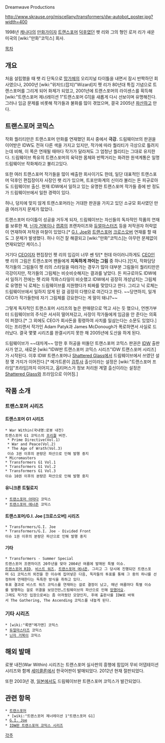 Dreamwave Productions

http://www.skrause.org/miscellany/transformers/dw-autobot_poster.jpg?width=400

1998년 [[캐나다]]의 [[만화가]]이자 [[트랜스포머]] [[덕후]]였던 팻 리와 그의 형인 로저 리가 새운 미국의 [wiki:"만화"코믹스] 회사.

[[목차]]
== 개요 ==
처음 설립했을 때 팻 리 단독으로 [[망가]]체의 오리지널 타이틀을 내면서 잠시 반짝하던 회사였으나, 2000년 [wiki:"위저드(잡지)"Wizard]지 펫 리가 80년대 특집 기념으로 트랜스포머를 그리게 되어 화제가 되었고, 2001년에 트랜스포머의 라이센스를 획득해 [wiki:"트랜스포머 제너레이션 1"트랜스포머 G1]을 새롭게 다시 선보이며 유명해진다.
그러나 임금 문제를 비롯해 작가들과 불화를 많이 겪었으며, 결국 2005년 [[파산]]하고 만다.
== 트랜스포머 코믹스 ==
작화 퀄리티만은 트랜스포머 만화를 연재했던 회사 중에서 '''극강.'''
드림웨이브의 판권을 이어받은 IDW도 전혀 다른 색을 가지고 있지만, 작가에 따라 퀄리티가 극상으로 틀려지는데 비해, 이 쪽은 연재될 때마다 작가가 달라져도 그 엄청난 퀄리티는 그대로 유지한다. 드림웨이브 특유의 트랜스포머의 육덕한 몸체와 반짝거리는 화려한 원색계통은 일명 드림웨이브 작화체라고 불리고있다.

또한 여러 트랜스포머 작가들을 많이 배출한 회사이기도 한데, 일단 대표적인 트랜스포머 덕후인 편집장이자 사장인 팻 리가 있으며, 트포만화계의 신이라 불리는 돈 피규로아도 드림웨이브 출신. 현재 IDW에서 일하고 있는 유명한 트랜스포머 작가들 중에 반 정도가 드림웨이브에서 일한 경력이 있다.

허나, 덩치에 맞지 않게 트랜스포머라는 거대한 판권을 가지고 있던 소규모 회사였던 만큼 여러가지 문제가 많았다.

트랜스포머 타이틀이 성공을 거두게 되자, 드림웨이브는 자신들의 독자적인 작품의 연재를 보류한 채, [[닌자 거북이]]나 [[캡콤]]의 프랜차이즈와 [[듀얼마스터즈]] 등을 저작권자 허락없이 연재하여 저작권 마찰이 있었다.[* [[G.I. Joe]]와 [[트랜스포머]] [[크로스오버]] 연재를 할 때도 그 문제가 발생했다. 허나 이건 잘 해결되고 [wiki:"만화"코믹스]는 아무런 문제없이 연재되었던 케이스.]

거기다 [[CEO]]이자 편집장인 펫 리의 입김이 너무 쎈 탓[* 헌데 아이러니하게도 [[CEO]]인 팻 리의 그림은 트랜스포머 팬들에게 '''지독하게 까이는 그림''' 중 하나다.]인지, 작화담당 작가들의 그림들이 펫 리의 스타일을 따라가는 경우가 많아 대부분 그림들이 퀄리티만은 극강이지만, 작가들의 그림체는 비슷비슷해지는 결과를 낳았다. 돈 피규로아도 IDW에서 일하기 전에는 펫 리와 작화스타일이 비슷했고 IDW에서 굉장히 개성넘치는 그림체로 유명한 닉 로체는 드림웨이브를 지원했다가 퇴짜를 맞았다고 한다. 그리고 닉 로체는 드림웨이브에서 일하지 않게 된 걸 굉장히 다행으로 여긴다고 한다. ~~당연하지, 일개 CEO가 작가들한테 자기 그림체를 강요한다는 게 말이 돼냐?~~

그렇게 독자적인 트랜스포머 시리즈의 높은 판매량으로 먹고 사는 듯 했으나, 언젠가부터 드림웨이브의 주식은 서서히 떨어져갔고, 사장이 작가들에게 임금을 안 준다는 의혹이 퍼졌다.[* 그 외에도 CEO가 회사돈을 횡령하여 사치를 일삼는다는 소문도 있었다.] 이는 프리랜서 작가인 Adam Patyk과 James McDonough가 폭로하면서 사실로 드러났다. 결국 몇몇 시리즈를 완결시키지 못한 채 2005년에 도산을 하게 된다.

드림웨이브가 ~~대차게~~ 망한 후 허공을 떠돌던 트랜스포머 코믹스 판권은 [[IDW]] 출판사가 얻고, 새로운 [wiki:"IDW판 트랜스포머 코믹스 시리즈"IDW 트랜스포머 시리즈]가 시작된다.  이후 IDW 트랜스포머나 [[Shattered Glass]]에서 드림웨이브에서 쓰였던 설정 몇 가지가 이어진다.[* 메가트론이 [[검투사]] 출신이라는 설정은 [wiki:"트랜스포머 프라임"프라임]까지 이어지고, 옵티머스가 정보 처리원 계열 출신이라는 설정은 [[Shattered Glass]]와 프라임으로 이어짐.]
== 작품 소개 ==
=== 트랜스포머 시리즈 ===
==== 트랜스포머 G1 시리즈 ====
 * War Within(국내명:로봇 내전)
 트랜스포머 G1 코믹스의 [[프리퀄]] 버전.
  * Prime Directive(Vol.1)
  * War and Peace(Vol.2)
  * The Age of Wrath(Vol.3)
  이슈 3권 이후의 분량은 파산으로 인해 발행 중지
 * Micromasters
 * Transformers G1 Vol.1
 * Transformers G1 Vol.2
 * Transformers G1 Vol.3
 이슈 10권 이후의 분량은 파산으로 인해 발행 중지
==== 유니크론 트릴로지 ====
 * [[트랜스포머 아마다]] 코믹스
 * [[트랜스포머 에너존]] 코믹스
==== 트랜스포머/G.I. Joe [크로스오버] 시리즈 ====
 * Transformers/G.I. Joe
 * Transformers/G.I. Joe - Divided Front
 이슈 1권 이후의 분량은 파산으로 인해 발행 중지
==== 기타 ====
 * Transformers - Summer Special
 트랜스포머 프랜차이즈 20주년을 맞아 2004년 여름에 발매된 특별 이슈.
 [[트랜스포머 RID]], [[비스트 워즈]], [[트랜스포머 에너존]], 그리고 그 당시에 진행되던 트랜스포머 G1 코믹스의 외전을 한 이슈에 집어넣은 다음, 독자들의 투표를 통해 그 중의 하나를 선정하여 연재한다는 독특한 방식을 취하고 있다.
 투표 결과로 비스트 워즈 코믹스를 연재하는 걸로 결정이 났고, 매년 여름마다 특별 이슈를 발행하는 걸로 귀결을 보았건만…드림웨이브의 파산으로 인해 [[망했어요]].
 그래도 작가진 입장으로써는 좀 아까웠던 모양인지, 후에 출판사를 IDW로 바꿔서 The Gathering, The Ascending 코믹스를 내놓게 된다.
=== 기타 시리즈 ===
 * [wiki:"록맨"메가맨] 코믹스
 * [[듀얼마스터즈]] 코믹스
 * [[닌자 거북이]] 코믹스
== 해외 발매 ==
로봇 내전(War Within) 시리즈는 트랜스포머 실사판의 흥행에 힘입어 무비 어댑테이션 시리즈와 함께 [[세미콜론]]에서 한국어판이 발매되었다. 2012년 현재 절판되었다.

또한 2003년 경, [[일본]]에서도 드림웨이브판 트랜스포머 코믹스가 발간되었다.
== 관련 항목 ==
 * [[트랜스포머]]
  * [wiki:"트랜스포머 제너레이션 1"트랜스포머 G1]
 * [[G.I. Joe]]
 * [[IDW판 트랜스포머 코믹스 시리즈]]
[[각주]]
